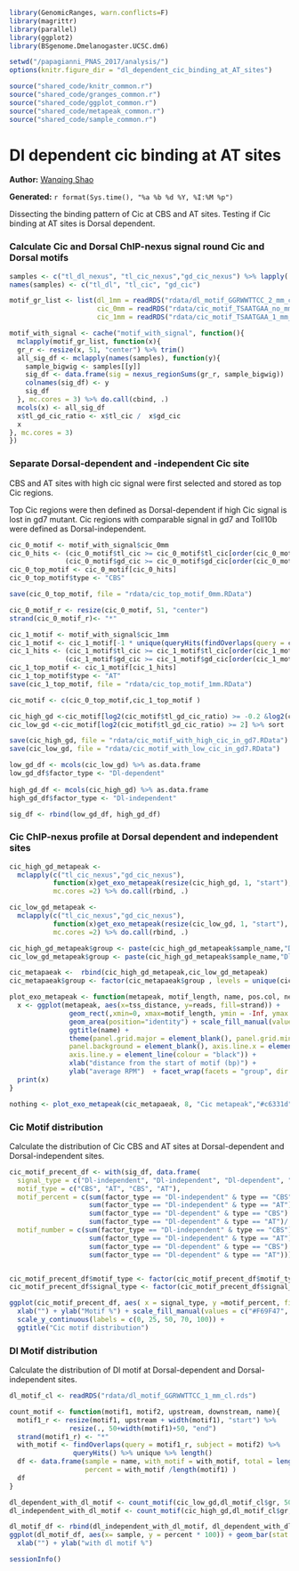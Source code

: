 ``` r
library(GenomicRanges, warn.conflicts=F)
library(magrittr)
library(parallel)
library(ggplot2)
library(BSgenome.Dmelanogaster.UCSC.dm6)

setwd("/papagianni_PNAS_2017/analysis/")
options(knitr.figure_dir = "dl_dependent_cic_binding_at_AT_sites")

source("shared_code/knitr_common.r")
source("shared_code/granges_common.r")
source("shared_code/ggplot_common.r")
source("shared_code/metapeak_common.r")
source("shared_code/sample_common.r")

```

# Dl dependent cic binding at AT sites

**Author:** [Wanqing Shao](mailto:was@stowers.org)

**Generated:** `r format(Sys.time(), "%a %b %d %Y, %I:%M %p")`

Dissecting the binding pattern of Cic at CBS and AT sites. Testing if Cic binding at AT sites is Dorsal dependent. 

### Calculate Cic and Dorsal ChIP-nexus signal round Cic and Dorsal motifs

```r

samples <- c("tl_dl_nexus", "tl_cic_nexus","gd_cic_nexus") %>% lapply(., load_bigwig)
names(samples) <- c("tl_dl", "tl_cic", "gd_cic")

motif_gr_list <- list(dl_1mm = readRDS("rdata/dl_motif_GGRWWTTCC_2_mm_cl.rds")$gr,
                      cic_0mm = readRDS("rdata/cic_motif_TSAATGAA_no_mm_cl.rds")$gr,
                      cic_1mm = readRDS("rdata/cic_motif_TSAATGAA_1_mm_only_cl.rds")$gr)

motif_with_signal <- cache("motif_with_signal", function(){
  mclapply(motif_gr_list, function(x){
  gr_r <- resize(x, 51, "center") %>% trim()
  all_sig_df <- mclapply(names(samples), function(y){
    sample_bigwig <- samples[[y]]
    sig_df <- data.frame(sig = nexus_regionSums(gr_r, sample_bigwig))
    colnames(sig_df) <- y
    sig_df
  }, mc.cores = 3) %>% do.call(cbind, .)
  mcols(x) <- all_sig_df
  x$tl_gd_cic_ratio <- x$tl_cic /  x$gd_cic
  x
}, mc.cores = 3)
})

```

### Separate Dorsal-dependent and -independent Cic site

CBS and AT sites with high cic signal were first selected and stored as top Cic regions. 

Top Cic regions were then defined as Dorsal-dependent if high Cic signal is lost in gd7 mutant. Cic regions with comparable signal in gd7 and Toll10b were defined as Dorsal-independent. 

```r

cic_0_motif <- motif_with_signal$cic_0mm
cic_0_hits <- (cic_0_motif$tl_cic >= cic_0_motif$tl_cic[order(cic_0_motif$tl_cic, decreasing = T)][200]) |
              (cic_0_motif$gd_cic >= cic_0_motif$gd_cic[order(cic_0_motif$gd_cic, decreasing = T)][200])
cic_0_top_motif <- cic_0_motif[cic_0_hits]
cic_0_top_motif$type <- "CBS"

save(cic_0_top_motif, file = "rdata/cic_top_motif_0mm.RData")

cic_0_motif_r <- resize(cic_0_motif, 51, "center")
strand(cic_0_motif_r)<- "*"

cic_1_motif <- motif_with_signal$cic_1mm
cic_1_motif <- cic_1_motif[-1 * unique(queryHits(findOverlaps(query = cic_1_motif, subject = cic_0_motif_r)))]
cic_1_hits <- (cic_1_motif$tl_cic >= cic_1_motif$tl_cic[order(cic_1_motif$tl_cic, decreasing = T)][200]) |
              (cic_1_motif$gd_cic >= cic_1_motif$gd_cic[order(cic_1_motif$gd_cic, decreasing = T)][200])
cic_1_top_motif <- cic_1_motif[cic_1_hits]
cic_1_top_motif$type <- "AT"
save(cic_1_top_motif, file = "rdata/cic_top_motif_1mm.RData")

cic_motif <- c(cic_0_top_motif,cic_1_top_motif )

cic_high_gd <-cic_motif[log2(cic_motif$tl_gd_cic_ratio) >= -0.2 &log2(cic_motif$tl_gd_cic_ratio) <= 0.2] %>% sort
cic_low_gd <-cic_motif[log2(cic_motif$tl_gd_cic_ratio) >= 2] %>% sort

save(cic_high_gd, file = "rdata/cic_motif_with_high_cic_in_gd7.RData")
save(cic_low_gd, file = "rdata/cic_motif_with_low_cic_in_gd7.RData")

low_gd_df <- mcols(cic_low_gd) %>% as.data.frame
low_gd_df$factor_type <- "Dl-dependent"
  
high_gd_df <- mcols(cic_high_gd) %>% as.data.frame
high_gd_df$factor_type <- "Dl-independent"

sig_df <- rbind(low_gd_df, high_gd_df)

```

### Cic ChIP-nexus profile at Dorsal dependent and independent sites

```r
cic_high_gd_metapeak <- 
  mclapply(c("tl_cic_nexus","gd_cic_nexus"), 
           function(x)get_exo_metapeak(resize(cic_high_gd, 1, "start"), x, upstream = 25, downstream = 26),
           mc.cores =2) %>% do.call(rbind, .)

cic_low_gd_metapeak <- 
  mclapply(c("tl_cic_nexus","gd_cic_nexus"), 
           function(x)get_exo_metapeak(resize(cic_low_gd, 1, "start"), x, upstream = 25, downstream = 26), 
           mc.cores =2) %>% do.call(rbind, .)

cic_high_gd_metapeak$group <- paste(cic_high_gd_metapeak$sample_name,"Dl-independent")
cic_low_gd_metapeak$group <- paste(cic_high_gd_metapeak$sample_name,"Dl-dependent")

cic_metapaeak <-  rbind(cic_high_gd_metapeak,cic_low_gd_metapeak)
cic_metapaeak$group <- factor(cic_metapaeak$group , levels = unique(cic_metapaeak$group ))

plot_exo_metapeak <- function(metapeak, motif_length, name, pos.col, neg.col){
  x <- ggplot(metapeak, aes(x=tss_distance, y=reads, fill=strand)) + 
               geom_rect(,xmin=0, xmax=motif_length, ymin = -Inf, ymax = Inf, alpha=0.6, fill= "gray90")+ 
               geom_area(position="identity") + scale_fill_manual(values=c(pos.col, neg.col)) +
               ggtitle(name) + 
               theme(panel.grid.major = element_blank(), panel.grid.minor = element_blank(), 
               panel.background = element_blank(), axis.line.x = element_line(colour = "black"),
               axis.line.y = element_line(colour = "black")) + 
               xlab("distance from the start of motif (bp)") + 
               ylab("average RPM")  + facet_wrap(facets = "group", dir = "v" , ncol = 2)
  print(x)
}

nothing <- plot_exo_metapeak(cic_metapaeak, 8, "Cic metapeak","#c6331d", "#D05947")
```

### Cic Motif distribution

Calculate the distribution of Cic CBS and AT sites at Dorsal-dependent and Dorsal-independent sites. 

```r
cic_motif_precent_df <- with(sig_df, data.frame(
  signal_type = c("Dl-independent", "Dl-independent", "Dl-dependent", "Dl-dependent"),
  motif_type = c("CBS", "AT", "CBS", "AT"),
  motif_percent = c(sum(factor_type == "Dl-independent" & type == "CBS") /sum(factor_type == "Dl-independent") ,
                    sum(factor_type == "Dl-independent" & type == "AT") /sum(factor_type == "Dl-independent"),
                    sum(factor_type == "Dl-dependent" & type == "CBS") / sum(factor_type == "Dl-dependent"),
                    sum(factor_type == "Dl-dependent" & type == "AT")/ sum(factor_type == "Dl-dependent")),
  motif_number = c(sum(factor_type == "Dl-independent" & type == "CBS") ,
                    sum(factor_type == "Dl-independent" & type == "AT") ,
                    sum(factor_type == "Dl-dependent" & type == "CBS") ,
                    sum(factor_type == "Dl-dependent" & type == "AT"))))


cic_motif_precent_df$motif_type <- factor(cic_motif_precent_df$motif_type, levels = c("AT", "CBS"))
cic_motif_precent_df$signal_type <- factor(cic_motif_precent_df$signal_type, levels = c("Dl-independent", "Dl-dependent"))

ggplot(cic_motif_precent_df, aes( x = signal_type, y =motif_percent, fill = motif_type)) + geom_bar(stat = "identity") +
  xlab("") + ylab("Motif %") + scale_fill_manual(values = c("#F69F47", "#7B504D"))+
  scale_y_continuous(labels = c(0, 25, 50, 70, 100)) +
  ggtitle("Cic motif distribution")

```

### Dl Motif distribution

Calculate the distribution of Dl motif at Dorsal-dependent and Dorsal-independent sites. 

```r
dl_motif_cl <- readRDS("rdata/dl_motif_GGRWWTTCC_1_mm_cl.rds")

count_motif <- function(motif1, motif2, upstream, downstream, name){
  motif1_r <- resize(motif1, upstream + width(motif1), "start") %>% 
               resize(., 50+width(motif1)+50, "end")
  strand(motif1_r) <- "*"
  with_motif <- findOverlaps(query = motif1_r, subject = motif2) %>% 
                queryHits() %>% unique %>% length()
  df <- data.frame(sample = name, with_motif = with_motif, total = length(motif1), 
                   percent = with_motif /length(motif1) )
  df
}

dl_dependent_with_dl_motif <- count_motif(cic_low_gd,dl_motif_cl$gr, 50, 50, "Dl-dependent")
dl_independent_with_dl_motif <- count_motif(cic_high_gd,dl_motif_cl$gr, 50, 50, "Dl-independent")

dl_motif_df <- rbind(dl_independent_with_dl_motif, dl_dependent_with_dl_motif)
ggplot(dl_motif_df, aes(x= sample, y = percent * 100)) + geom_bar(stat = "identity", fill = "#1F819E") +
  xlab("") + ylab("with dl motif %")
```

```r
sessionInfo()
```           

